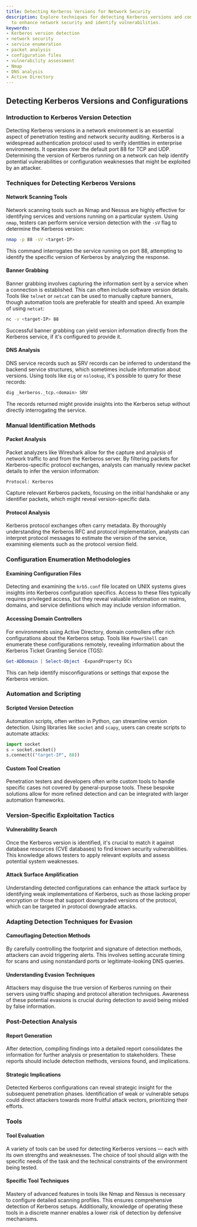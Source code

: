 ```yaml
---
title: Detecting Kerberos Versions for Network Security
description: Explore techniques for detecting Kerberos versions and configurations
  to enhance network security and identify vulnerabilities.
keywords:
- Kerberos version detection
- network security
- service enumeration
- packet analysis
- configuration files
- vulnerability assessment
- Nmap
- DNS analysis
- Active Directory
---
```


## Detecting Kerberos Versions and Configurations

### Introduction to Kerberos Version Detection
Detecting Kerberos versions in a network environment is an essential aspect of penetration testing and network security auditing. Kerberos is a widespread authentication protocol used to verify identities in enterprise environments. It operates over the default port 88 for TCP and UDP. Determining the version of Kerberos running on a network can help identify potential vulnerabilities or configuration weaknesses that might be exploited by an attacker.

### Techniques for Detecting Kerberos Versions

#### Network Scanning Tools
Network scanning tools such as Nmap and Nessus are highly effective for identifying services and versions running on a particular system. Using `nmap`, testers can perform service version detection with the `-sV` flag to determine the Kerberos version:

```bash
nmap -p 88 -sV <target-IP>
```

This command interrogates the service running on port 88, attempting to identify the specific version of Kerberos by analyzing the response.

#### Banner Grabbing
Banner grabbing involves capturing the information sent by a service when a connection is established. This can often include software version details. Tools like `telnet` or `netcat` can be used to manually capture banners, though automation tools are preferable for stealth and speed. An example of using `netcat`:

```bash
nc -v <target-IP> 88
```

Successful banner grabbing can yield version information directly from the Kerberos service, if it's configured to provide it.

#### DNS Analysis
DNS service records such as SRV records can be inferred to understand the backend service structures, which sometimes include information about versions. Using tools like `dig` or `nslookup`, it's possible to query for these records:

```bash
dig _kerberos._tcp.<domain> SRV
```

The records returned might provide insights into the Kerberos setup without directly interrogating the service.

### Manual Identification Methods

#### Packet Analysis
Packet analyzers like Wireshark allow for the capture and analysis of network traffic to and from the Kerberos server. By filtering packets for Kerberos-specific protocol exchanges, analysts can manually review packet details to infer the version information:

```plaintext
Protocol: Kerberos
```

Capture relevant Kerberos packets, focusing on the initial handshake or any identifier packets, which might reveal version-specific data.

#### Protocol Analysis
Kerberos protocol exchanges often carry metadata. By thoroughly understanding the Kerberos RFC and protocol implementation, analysts can interpret protocol messages to estimate the version of the service, examining elements such as the protocol version field.

### Configuration Enumeration Methodologies

#### Examining Configuration Files
Detecting and examining the `krb5.conf` file located on UNIX systems gives insights into Kerberos configuration specifics. Access to these files typically requires privileged access, but they reveal valuable information on realms, domains, and service definitions which may include version information.

#### Accessing Domain Controllers
For environments using Active Directory, domain controllers offer rich configurations about the Kerberos setup. Tools like `PowerShell` can enumerate these configurations remotely, revealing information about the Kerberos Ticket Granting Service (TGS):

```powershell
Get-ADDomain | Select-Object -ExpandProperty DCs
```

This can help identify misconfigurations or settings that expose the Kerberos version.

### Automation and Scripting

#### Scripted Version Detection
Automation scripts, often written in Python, can streamline version detection. Using libraries like `socket` and `scapy`, users can create scripts to automate attacks:

```python
import socket
s = socket.socket()
s.connect(("target-IP", 88))
```

#### Custom Tool Creation
Penetration testers and developers often write custom tools to handle specific cases not covered by general-purpose tools. These bespoke solutions allow for more refined detection and can be integrated with larger automation frameworks.

### Version-Specific Exploitation Tactics

#### Vulnerability Search
Once the Kerberos version is identified, it's crucial to match it against database resources (CVE databases) to find known security vulnerabilities. This knowledge allows testers to apply relevant exploits and assess potential system weaknesses.

#### Attack Surface Amplification
Understanding detected configurations can enhance the attack surface by identifying weak implementations of Kerberos, such as those lacking proper encryption or those that support downgraded versions of the protocol, which can be targeted in protocol downgrade attacks.

### Adapting Detection Techniques for Evasion

#### Camouflaging Detection Methods
By carefully controlling the footprint and signature of detection methods, attackers can avoid triggering alerts. This involves setting accurate timing for scans and using nonstandard ports or legitimate-looking DNS queries.

#### Understanding Evasion Techniques
Attackers may disguise the true version of Kerberos running on their servers using traffic shaping and protocol alteration techniques. Awareness of these potential evasions is crucial during detection to avoid being misled by false information.

### Post-Detection Analysis

#### Report Generation
After detection, compiling findings into a detailed report consolidates the information for further analysis or presentation to stakeholders. These reports should include detection methods, versions found, and implications.

#### Strategic Implications
Detected Kerberos configurations can reveal strategic insight for the subsequent penetration phases. Identification of weak or vulnerable setups could direct attackers towards more fruitful attack vectors, prioritizing their efforts.

### Tools

#### Tool Evaluation
A variety of tools can be used for detecting Kerberos versions — each with its own strengths and weaknesses. The choice of tool should align with the specific needs of the task and the technical constraints of the environment being tested.

#### Specific Tool Techniques
Mastery of advanced features in tools like Nmap and Nessus is necessary to configure detailed scanning profiles. This ensures comprehensive detection of Kerberos setups. Additionally, knowledge of operating these tools in a discrete manner enables a lower risk of detection by defensive mechanisms.